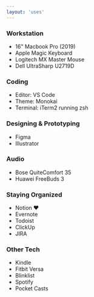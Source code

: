 ```yaml
---
layout: 'uses'
---
```


### Workstation

- 16" Macbook Pro (2019)
- Apple Magic Keyboard
- Logitech MX Master Mouse
- Dell UltraSharp U2719D

### Coding

- Editor: VS Code
- Theme: Monokai
- Terminal: iTerm2 running zsh

### Designing & Prototyping

- Figma
- Illustrator

### Audio

- Bose QuiteComfort 35
- Huawei FreeBuds 3

### Staying Organized

- Notion ♥️
- Evernote
- Todoist
- ClickUp
- JIRA

### Other Tech

- Kindle
- Fitbit Versa
- Blinklist
- Spotify
- Pocket Casts
